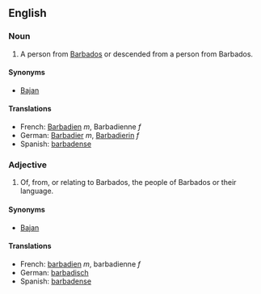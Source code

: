 ==English==
===Noun===
#A person from [[Barbados]] or descended from a person from Barbados.

====Synonyms====
*[[Bajan]]

====Translations====
*French: [[Barbadien]] ''m'', Barbadienne ''f''
*German: [[Barbadier]] ''m'', [[Barbadierin]] ''f''
*Spanish: [[barbadense]]

===Adjective===
#Of, from, or relating to Barbados, the people of Barbados or their language.

====Synonyms====
*[[Bajan]]

====Translations====
*French: [[barbadien]] ''m'', barbadienne ''f''
*German: [[barbadisch]]
*Spanish: [[barbadense]]